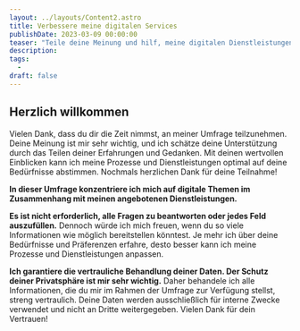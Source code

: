 ```yaml
---
layout: ../layouts/Content2.astro
title: Verbessere meine digitalen Services
publishDate: 2023-03-09 00:00:00
teaser: "Teile deine Meinung und hilf, meine digitalen Dienstleistungen auf deine Bedürfnisse zuzuschneiden."
description:
tags:
  - 
draft: false
---
```


## Herzlich willkommen
Vielen Dank, dass du dir die Zeit nimmst, an meiner Umfrage teilzunehmen. Deine Meinung ist mir sehr wichtig, und ich schätze deine Unterstützung durch das Teilen deiner Erfahrungen und Gedanken. Mit deinen wertvollen Einblicken kann ich meine Prozesse und Dienstleistungen optimal auf deine Bedürfnisse abstimmen. Nochmals herzlichen Dank für deine Teilnahme!

**In dieser Umfrage konzentriere ich mich auf digitale Themen im Zusammenhang mit meinen angebotenen Dienstleistungen.**

**Es ist nicht erforderlich, alle Fragen zu beantworten oder jedes Feld auszufüllen.** Dennoch würde ich mich freuen, wenn du so viele Informationen wie möglich bereitstellen könntest. Je mehr ich über deine Bedürfnisse und Präferenzen erfahre, desto besser kann ich meine Prozesse und Dienstleistungen anpassen.

**Ich garantiere die vertrauliche Behandlung deiner Daten. Der Schutz deiner Privatsphäre ist mir sehr wichtig.** Daher behandele ich alle Informationen, die du mir im Rahmen der Umfrage zur Verfügung stellst, streng vertraulich. Deine Daten werden ausschließlich für interne Zwecke verwendet und nicht an Dritte weitergegeben. Vielen Dank für dein Vertrauen!

<CustomerValidationForm client:load />